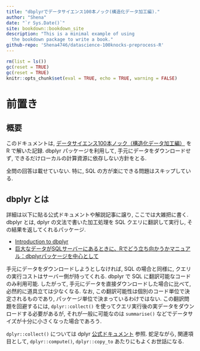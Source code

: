 ```yaml
---
title: "dbplyrでデータサイエンス100本ノック(構造化データ加工編)."
author: "Shena"
date: "`r Sys.Date()`"
site: bookdown::bookdown_site
description: "This is a minimal example of using
  the bookdown package to write a book."
github-repo: 'Shena4746/datascience-100knocks-preprocess-R'
---
```


```r
rm(list = ls())
gc(reset = TRUE)
gc(reset = TRUE)
knitr::opts_chunk$set(eval = TRUE, echo = TRUE, warning = FALSE)
```

# 前置き

## 概要
このドキュメントは, [データサイエンス100本ノック（構造化データ加工編）](https://github.com/The-Japan-DataScientist-Society/100knocks-preprocess) を R で解いた記録. dbplyr パッケージを利用して, 手元にデータをダウンロードせず, できるだけローカルの計算資源に依存しない方針をとる. 

:::note
全問の回答は載せていない. 特に, SQL の方が楽にできる問題はスキップしている.
:::

## dbplyr とは

詳細は以下に貼る公式ドキュメントや解説記事に譲り, ここでは大雑把に書く. dbplyr とは, dplyr の文法で書いた加工処理を SQL クエリに翻訳して実行し, その結果を返してくれるパッケージ. 

- [Introduction to dbplyr](https://dbplyr.tidyverse.org/articles/dbplyr.html)
- [巨大なデータがSQLサーバーにあるときに、Rでどう立ち向かうかマニュアル：dbplyrパッケージを中心として](https://yutatoyama.github.io/note/intro_R_for_SQL.html)

手元にデータをダウンロードしようとしなければ, SQL の場合と同様に, クエリの実行コストはサーバー側が持ってくれる. dbplyr で SQL に翻訳可能なコードのみ利用可能. したがって, 手元にデータを直接ダウンロードした場合に比べて, 必然的に道具立ては少なくなる. なお, この翻訳可能性は個別のコード単位で決定されるものであり, パッケージ単位で決まっているわけではない. この翻訳問題を回避するには, `dplyr::collect()` を使ってクエリ実行後の実データをダウンロードする必要があるが, それが一般に可能なのは `summarise()` などでデータサイズが十分に小さくなった場合であろう.

`dplyr::collect()` については dplyr [公式ドキュメント](https://dplyr.tidyverse.org/reference/compute.html) 参照. 蛇足ながら, 関連項目として, `dplyr::compute()`, `dplyr::copy_to` あたりにもよくお世話になる. 
